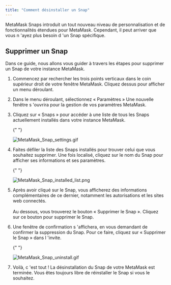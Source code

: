 ```yaml
---
title: "Comment désinstaller un Snap"
---
```


MetaMask Snaps introduit un tout nouveau niveau de personnalisation et de fonctionnalités étendues pour MetaMask. Cependant, il peut arriver que vous n 'ayez plus besoin d 'un Snap spécifique.

## Supprimer un Snap

Dans ce guide, nous allons vous guider à travers les étapes pour supprimer un Snap de votre instance MetaMask.

1. Commencez par rechercher les trois points verticaux dans le coin supérieur droit de votre fenêtre MetaMask. Cliquez dessus pour afficher un menu déroulant.

2. Dans le menu déroulant, sélectionnez « Paramètres » Une nouvelle fenêtre s 'ouvrira pour la gestion de vos paramètres MetaMask.

3. Cliquez sur « Snaps » pour accéder à une liste de tous les Snaps actuellement installés dans votre instance MetaMask.

   {" "}

   <div class="center-container">
     <div class="img-small">
       <img
         src={
           require("../../../../../img/metamask-snaps/how-do-snap-permissions-work/MetaMask_Snap_settings.gif")
             .default
         }
         alt="MetaMask_Snap_settings.gif"
       />
     </div>
   </div>

4. Faites défiler la liste des Snaps installés pour trouver celui que vous souhaitez supprimer. Une fois localisé, cliquez sur le nom du Snap pour afficher ses informations et ses paramètres.

   {" "}

   <div class="center-container">
     <div class="img-small">
       <img
         src={
           require("../../../../../img/metamask-snaps/how-do-snap-permissions-work/MetaMask_Snap_installed_list.png")
             .default
         }
         alt="MetaMask_Snap_installed_list.png"
       />
     </div>
   </div>

5. Après avoir cliqué sur le Snap, vous afficherez des informations complémentaires de ce dernier, notamment les autorisations et les sites web connectés.\
   \
   Au dessous, vous trouverez le bouton « Supprimer le Snap ». Cliquez sur ce bouton pour supprimer le Snap.

6. Une fenêtre de confirmation s 'affichera, en vous demandant de confirmer la suppression du Snap. Pour ce faire, cliquez sur « Supprimer le Snap » dans l 'invite.

   {" "}

   <div class="center-container">
     <div class="img-small">
       <img
         src={
           require("../../../../../img/metamask-snaps/how-to-uninstall-a-snap/MetaMask_Snap_uninstall.gif")
             .default
         }
         alt="MetaMask_Snap_uninstall.gif"
       />
     </div>
   </div>

7. Voilà, c 'est tout ! La désinstallation du Snap de votre MetaMask est terminée. Vous êtes toujours libre de réinstaller le Snap si vous le souhaitez.
